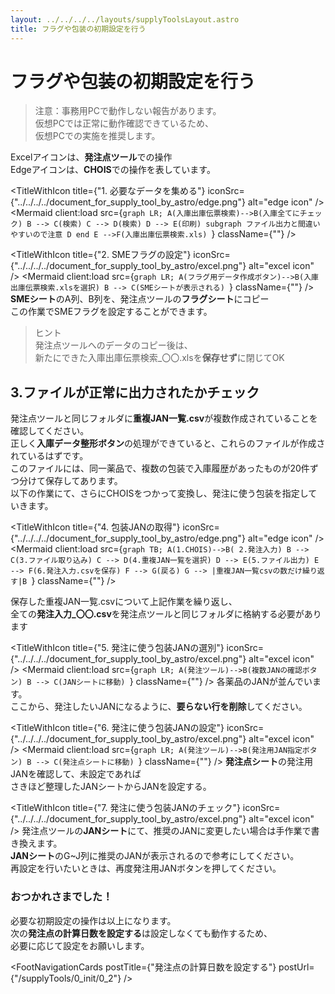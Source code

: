```yaml
---
layout: ../../../../layouts/supplyToolsLayout.astro
title: フラグや包装の初期設定を行う
---
```



# フラグや包装の初期設定を行う
> 注意：事務用PCで動作しない報告があります。  
> 仮想PCでは正常に動作確認できているため、  
> 仮想PCでの実施を推奨します。

Excelアイコンは、**発注点ツール**での操作  
Edgeアイコンは、**CHOIS**での操作を表しています。


<TitleWithIcon title={"1. 必要なデータを集める"} iconSrc={"../../../../document_for_supply_tool_by_astro/edge.png"} alt="edge icon" />
<Mermaid
  client:load
  src={`graph LR;
A(入庫出庫伝票検索)-->B(入庫全てにチェック)
B --> C(検索)
C --> D(検索)
D --> E(印刷)
subgraph ファイル出力と間違いやすいので注意
D
end
E -->F(入庫出庫伝票検索.xls)
`}
  className={""}
/>

<TitleWithIcon title={"2. SMEフラグの設定"} iconSrc={"../../../../document_for_supply_tool_by_astro/excel.png"} alt="excel icon" />
<Mermaid
  client:load
  src={`graph LR;
A(フラグ用データ作成ボタン)-->B(入庫出庫伝票検索.xlsを選択)
B --> C(SMEシートが表示される)
`}
  className={""}
/>
**SMEシート**のA列、B列を、発注点ツールの**フラグシート**にコピー  
この作業でSMEフラグを設定することができます。

> ヒント  
発注点ツールへのデータのコピー後は、  
新たにできた入庫出庫伝票検索_〇〇.xlsを**保存せず**に閉じてOK

## 3.ファイルが正常に出力されたかチェック
発注点ツールと同じフォルダに**重複JAN一覧.csv**が複数作成されていることを確認してください。  
正しく**入庫データ整形ボタン**の処理ができていると、これらのファイルが作成されているはずです。   
このファイルには、同一薬品で、複数の包装で入庫履歴があったものが20件ずつ分けて保存してあります。  
以下の作業にて、さらにCHOISをつかって変換し、発注に使う包装を指定していきます。

<TitleWithIcon title={"4. 包装JANの取得"} iconSrc={"../../../../document_for_supply_tool_by_astro/edge.png"} alt="edge icon" />
<Mermaid
  client:load
  src={`graph TB;
A(1.CHOIS)-->B( 2.発注入力)
B --> C(3.ファイル取り込み)
C --> D(4.重複JAN一覧を選択)
D --> E(5.ファイル出力)
E --> F(6.発注入力.csvを保存)
F --> G(戻る)
G --> |重複JAN一覧csvの数だけ繰り返す|B
`}
  className={""}
/>

保存した重複JAN一覧.csvについて上記作業を繰り返し、  
全ての**発注入力_〇〇.csv**を発注点ツールと同じフォルダに格納する必要があります

<TitleWithIcon title={"5. 発注に使う包装JANの選別"} iconSrc={"../../../../document_for_supply_tool_by_astro/excel.png"} alt="excel icon" />
<Mermaid
  client:load
  src={`graph LR;
A(発注ツール)-->B(複数JANの確認ボタン)
B --> C(JANシートに移動)
`}
  className={""}
/>
各薬品のJANが並んでいます。  
ここから、発注したいJANになるように、**要らない行を削除**してください。

<TitleWithIcon title={"6. 発注に使う包装JANの設定"} iconSrc={"../../../../document_for_supply_tool_by_astro/excel.png"} alt="excel icon" />
<Mermaid
  client:load
  src={`graph LR;
A(発注ツール)-->B(発注用JAN指定ボタン)
B --> C(発注点シートに移動)
`}
  className={""}
/>
**発注点シート**の発注用JANを確認して、未設定であれば  
さきほど整理したJANシートからJANを設定する。  

<TitleWithIcon title={"7. 発注に使う包装JANのチェック"} iconSrc={"../../../../document_for_supply_tool_by_astro/excel.png"} alt="excel icon" />
発注点ツールの**JANシート**にて、推奨のJANに変更したい場合は手作業で書き換えます。  
**JANシート**のG~J列に推奨のJANが表示されるので参考にしてください。  
再設定を行いたいときは、再度発注用JANボタンを押してください。  
  
### おつかれさまでした！
必要な初期設定の操作は以上になります。  
次の**発注点の計算日数を設定する**は設定しなくても動作するため、  
必要に応じて設定をお願いします。

<FootNavigationCards
  postTitle={"発注点の計算日数を設定する"}
  postUrl={"/supplyTools/0_init/0_2"}
/>